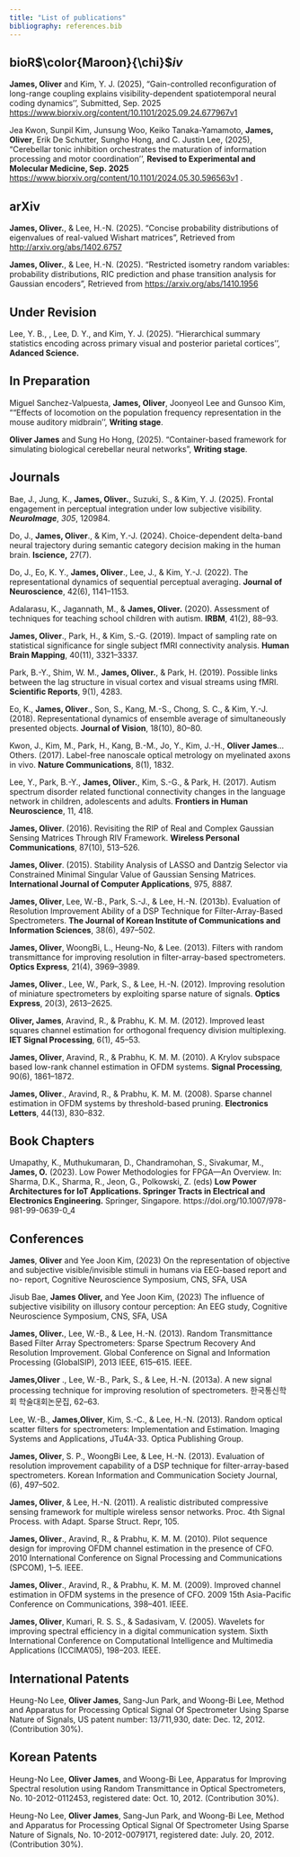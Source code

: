 ```yaml
---
title: "List of publications" 
bibliography: references.bib 
---
```


## bioR$\color{Maroon}{\chi}$*iv*

**James, Oliver** and Kim, Y. J. (2025), "Gain-controlled reconfiguration of long-range coupling explains visibility-dependent spatiotemporal neural coding dynamics'', Submitted, Sep. 2025 [https://www.biorxiv.org/content/10.1101/2025.09.24.677967v1](#0)

Jea Kwon, Sunpil Kim, Junsung Woo, Keiko Tanaka-Yamamoto, **James, Oliver**, Erik De Schutter, Sungho Hong, and C. Justin Lee, (2025), "Cerebellar tonic inhibition orchestrates the maturation of information processing and motor coordination'', **Revised to Experimental and Molecular Medicine, Sep. 2025** [https://www.biorxiv.org/content/10.1101/2024.05.30.596563v1](#0) .

## arXiv

**James, Oliver.**, & Lee, H.-N. (2025). "Concise probability distributions of eigenvalues of real-valued Wishart matrices", Retrieved from <http://arxiv.org/abs/1402.6757>

**James, Oliver.**, & Lee, H.-N. (2025). "Restricted isometry random variables: probability distributions, RIC prediction and phase transition analysis for Gaussian encoders", Retrieved from <https://arxiv.org/abs/1410.1956>

## Under Revision

Lee, Y. B., \textbf{James, Oliver}, Lee, D. Y., and Kim, Y. J. (2025). "Hierarchical summary statistics encoding across primary visual and posterior parietal cortices'', **Adanced Science.**

## In Preparation

Miguel Sanchez-Valpuesta, **James, Oliver**, Joonyeol Lee and Gunsoo Kim, ""Effects of locomotion on the population frequency representation in the mouse auditory midbrain'', **Writing stage**.

**Oliver James** and Sung Ho Hong, (2025). "Container-based framework for simulating biological cerebellar neural networks", **Writing stage**.

## Journals {#sec-journals}

Bae, J., Jung, K., **James, Oliver.**, Suzuki, S., & Kim, Y. J. (2025). Frontal engagement in perceptual integration under low subjective visibility. ***NeuroImage***, *305*, 120984.

Do, J., **James, Oliver**., & Kim, Y.-J. (2024). Choice-dependent delta-band neural trajectory during semantic category decision making in the human brain. **Iscience,** 27(7).

Do, J., Eo, K. Y., **James, Oliver**., Lee, J., & Kim, Y.-J. (2022). The representational dynamics of sequential perceptual averaging. **Journal of Neuroscience**, 42(6), 1141–1153.

Adalarasu, K., Jagannath, M., & **James, Oliver.** (2020). Assessment of techniques for teaching school children with autism. **IRBM**, 41(2), 88–93.

**James, Oliver**., Park, H., & Kim, S.-G. (2019). Impact of sampling rate on statistical significance for single subject fMRI connectivity analysis. **Human Brain Mapping**, 40(11), 3321–3337.

Park, B.-Y., Shim, W. M., **James, Oliver.**, & Park, H. (2019). Possible links between the lag structure in visual cortex and visual streams using fMRI. **Scientific Reports**, 9(1), 4283.

Eo, K., **James, Oliver**., Son, S., Kang, M.-S., Chong, S. C., & Kim, Y.-J. (2018). Representational dynamics of ensemble average of simultaneously presented objects. **Journal of Vision**, 18(10), 80–80.

Kwon, J., Kim, M., Park, H., Kang, B.-M., Jo, Y., Kim, J.-H., **Oliver James**… Others. (2017). Label-free nanoscale optical metrology on myelinated axons in vivo. **Nature Communications**, 8(1), 1832.

Lee, Y., Park, B.-Y., **James, Oliver.**, Kim, S.-G., & Park, H. (2017). Autism spectrum disorder related functional connectivity changes in the language network in children, adolescents and adults. **Frontiers in Human Neuroscience**, 11, 418.

**James, Oliver**. (2016). Revisiting the RIP of Real and Complex Gaussian Sensing Matrices Through RIV Framework. **Wireless Personal Communications**, 87(10), 513–526.

**James, Oliver**. (2015). Stability Analysis of LASSO and Dantzig Selector via Constrained Minimal Singular Value of Gaussian Sensing Matrices. **International Journal of Computer Applications**, 975, 8887.

**James, Oliver**, Lee, W.-B., Park, S.-J., & Lee, H.-N. (2013b). Evaluation of Resolution Improvement Ability of a DSP Technique for Filter-Array-Based Spectrometers. **The Journal of Korean Institute of Communications and Information Sciences**, 38(6), 497–502.

**James, Oliver**, WoongBi, L., Heung-No, & Lee. (2013). Filters with random transmittance for improving resolution in filter-array-based spectrometers. **Optics Express**, 21(4), 3969–3989.

**James, Oliver**., Lee, W., Park, S., & Lee, H.-N. (2012). Improving resolution of miniature spectrometers by exploiting sparse nature of signals. **Optics Express**, 20(3), 2613–2625.

**Oliver, James**, Aravind, R., & Prabhu, K. M. M. (2012). Improved least squares channel estimation for orthogonal frequency division multiplexing. **IET Signal Processing**, 6(1), 45–53.

**James, Oliver**, Aravind, R., & Prabhu, K. M. M. (2010). A Krylov subspace based low-rank channel estimation in OFDM systems. **Signal Processing**, 90(6), 1861–1872.

**James, Oliver**., Aravind, R., & Prabhu, K. M. M. (2008). Sparse channel estimation in OFDM systems by threshold-based pruning. **Electronics Letters**, 44(13), 830–832.

## Book Chapters

Umapathy, K., Muthukumaran, D., Chandramohan, S., Sivakumar, M., **James, O.** (2023). Low Power Methodologies for FPGA—An Overview. In: Sharma, D.K., Sharma, R., Jeon, G., Polkowski, Z. (eds) **Low Power Architectures for IoT Applications. Springer Tracts in Electrical and Electronics Engineering.** Springer, Singapore. https://doi.org/10.1007/978-981-99-0639-0_4

## Conferences

**James**, **Oliver** and Yee Joon Kim, (2023) On the representation of objective and subjective visible/invisible stimuli in humans via EEG-based report and no- report, Cognitive Neuroscience Symposium, CNS, SFA, USA

Jisub Bae, **James** **Oliver,** and Yee Joon Kim, (2023) The influence of subjective visibility on illusory contour perception: An EEG study, Cognitive Neuroscience Symposium, CNS, SFA, USA

**James, Oliver.**, Lee, W.-B., & Lee, H.-N. (2013). Random Transmittance Based Filter Array Spectrometers: Sparse Spectrum Recovery And Resolution Improvement. Global Conference on Signal and Information Processing (GlobalSIP), 2013 IEEE, 615–615. IEEE.

**James,Oliver** ., Lee, W.-B., Park, S., & Lee, H.-N. (2013a). A new signal processing technique for improving resolution of spectrometers. 한국통신학회 학술대회논문집, 62–63.

Lee, W.-B., **James,Oliver**, Kim, S.-C., & Lee, H.-N. (2013). Random optical scatter filters for spectrometers: Implementation and Estimation. Imaging Systems and Applications, JTu4A-33. Optica Publishing Group.

**James, Oliver**, S. P., WoongBi Lee, & Lee, H.-N. (2013). Evaluation of resolution improvement capability of a DSP technique for filter-array-based spectrometers. Korean Information and Communication Society Journal, (6), 497–502.

**James, Oliver**, & Lee, H.-N. (2011). A realistic distributed compressive sensing framework for multiple wireless sensor networks. Proc. 4th Signal Process. with Adapt. Sparse Struct. Repr, 105.

**James, Oliver**., Aravind, R., & Prabhu, K. M. M. (2010). Pilot sequence design for improving OFDM channel estimation in the presence of CFO. 2010 International Conference on Signal Processing and Communications (SPCOM), 1–5. IEEE.

**James, Oliver**., Aravind, R., & Prabhu, K. M. M. (2009). Improved channel estimation in OFDM systems in the presence of CFO. 2009 15th Asia-Pacific Conference on Communications, 398–401. IEEE.

**James, Oliver**, Kumari, R. S. S., & Sadasivam, V. (2005). Wavelets for improving spectral efficiency in a digital communication system. Sixth International Conference on Computational Intelligence and Multimedia Applications (ICCIMA’05), 198–203. IEEE.

## International Patents

Heung-No Lee, **Oliver James**, Sang-Jun Park, and Woong-Bi Lee, Method and Apparatus for Processing Optical Signal Of Spectrometer Using Sparse Nature of Signals, US patent number: 13/711,930, date: Dec. 12, 2012. (Contribution 30%).

## Korean Patents

Heung-No Lee, **Oliver James**, and Woong-Bi Lee, Apparatus for Improving Spectral resolution using Random Transmittance in Optical Spectrometers, No. 10-2012-0112453, registered date: Oct. 10, 2012. (Contribution 30%).

Heung-No Lee, **Oliver James**, Sang-Jun Park, and Woong-Bi Lee, Method and Apparatus for Processing Optical Signal Of Spectrometer Using Sparse Nature of Signals, No. 10-2012-0079171, registered date: July. 20, 2012. (Contribution 30%).
